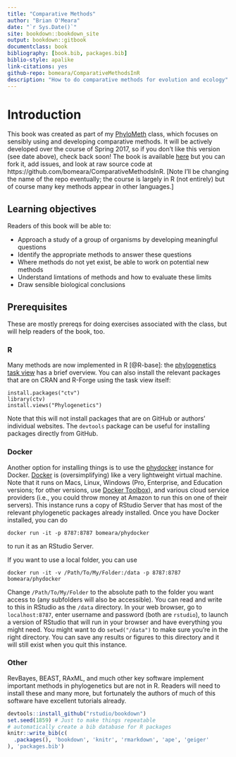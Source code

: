 ```yaml
---
title: "Comparative Methods"
author: "Brian O'Meara"
date: "`r Sys.Date()`"
site: bookdown::bookdown_site
output: bookdown::gitbook
documentclass: book
bibliography: [book.bib, packages.bib]
biblio-style: apalike
link-citations: yes
github-repo: bomeara/ComparativeMethodsInR
description: "How to do comparative methods for evolution and ecology"
---
```




# Introduction

This book was created as part of my [PhyloMeth](http://www.phylometh.org) class, which focuses on sensibly using and developing comparative methods. It will be actively developed over the course of Spring 2017, so if you don't like this version (see date above), check back soon! The book is available [here](https://bookdown.org/bomeara/comparative-methods/) but you can fork it, add issues, and look at raw source code at https://github.com/bomeara/ComparativeMethodsInR. [Note I'll be changing the name of the repo eventually; the course is largely in R (not entirely) but of course many key methods appear in other languages.]

## Learning objectives

Readers of this book will be able to:

* Approach a study of a group of organisms by developing meaningful questions
* Identify the appropriate methods to answer these questions
* Where methods do not yet exist, be able to work on potential new methods
* Understand limtations of methods and how to evaluate these limits
* Draw sensible biological conclusions 

## Prerequisites

These are mostly prereqs for doing exercises associated with the class, but will help readers of the book, too.

### R

Many methods are now implemented in R [@R-base]: the [phylogenetics task view](http://cran.r-project.org/web/views/Phylogenetics.html) has a brief overview. You can also install the relevant packages that are on CRAN and R-Forge using the task view itself:

```
install.packages("ctv")
library(ctv)
install.views("Phylogenetics")
```

Note that this will not install packages that are on GitHub or authors' individual websites. The `devtools` package can be useful for installing packages directly from GitHub.

### Docker

Another option for installing things is to use the [phydocker](https://hub.docker.com/r/bomeara/phydocker/) instance for Docker. [Docker](https://www.docker.com) is (oversimplifying) like a very lightweight virtual machine. Note that it runs on Macs, Linux, Windows (Pro, Enterprise, and Education versions; for other versions, use [Docker Toolbox](https://docs.docker.com/toolbox/toolbox_install_windows/)), and various cloud service providers (i.e., you could throw money at Amazon to run this on one of their servers).  This instance runs a copy of RStudio Server that has most of the relevant phylogenetic packages already installed. Once you have Docker installed, you can do

```docker run -it -p 8787:8787 bomeara/phydocker```

to run it as an RStudio Server.

If you want to use a local folder, you can use

```docker run -it -v /Path/To/My/Folder:/data -p 8787:8787 bomeara/phydocker```

Change `/Path/To/My/Folder` to the absolute path to the folder you want access to (any subfolders will also be accessible). You can read and write to this in RStudio as the `/data` directory. In your web browser, go to `localhost:8787`, enter username and password (both are `rstudio`), to launch a version of RStudio that will run in your browser and have everything you might need. You might want to do `setwd("/data")` to make sure you’re in the right directory. You can save any results or figures to this directory and it will still exist when you quit this instance.

### Other

RevBayes, BEAST, RAxML, and much other key software implement important methods in phylogenetics but are not in R. Readers will need to install these and many more, but fortunately the authors of much of this software have excellent tutorials already. 



```r
devtools::install_github("rstudio/bookdown")
set.seed(1859) # Just to make things repeatable
# automatically create a bib database for R packages
knitr::write_bib(c(
  .packages(), 'bookdown', 'knitr', 'rmarkdown', 'ape', 'geiger'
), 'packages.bib')
```
